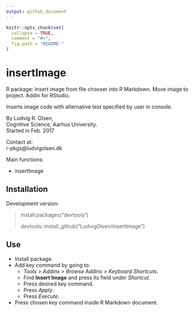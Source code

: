 ```yaml
---
output: github_document
---
```


<!-- README.md is generated from README.Rmd. Please edit that file -->

```r
knitr::opts_chunk$set(
  collapse = TRUE,
  comment = "#>",
  fig.path = "README-"
)
```

# insertImage

R package: Insert image from file chooser into R Markdown. Move image to project. Addin for RStudio.

Inserts image code with alternative text specified by user in console.  


By Ludvig R. Olsen,  
Cognitive Science, Aarhus University.  
Started in Feb. 2017  

Contact at:  
r-pkgs@ludvigolsen.dk  


Main functions:   

* insertImage   

## Installation  
Development version:  

> install.packages("devtools")
>
> devtools::install_github("LudvigOlsen/insertImage")  

## Use

* Install package.
* Add key command by going to:   
    - *Tools* > *Addins* > *Browse Addins* > *Keyboard Shortcuts*.  
    - Find **Insert Image** and press its field under *Shortcut*. 
    - Press desired key command.
    - Press *Apply*.
    - Press *Execute*.
* Press chosen key command inside R Markdown document.  

